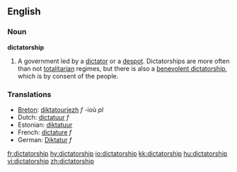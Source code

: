 ==English==

===Noun===
'''dictatorship'''

#A government led by a [[dictator]] or a [[despot]].  Dictatorships are more often than not [[totalitarian]] regimes, but there is also a [[benevolent dictatorship]], which is by consent of the people.

===Translations===
*[[Breton]]: [[diktatouriezh]] ''f'' -ioù ''pl''
*Dutch: [[dictatuur]] ''f''
*Estonian: [[diktatuur]]
*French: [[dictature]] ''f''
*German: [[Diktatur]] ''f''

[[fr:dictatorship]]
[[hy:dictatorship]]
[[io:dictatorship]]
[[kk:dictatorship]]
[[hu:dictatorship]]
[[vi:dictatorship]]
[[zh:dictatorship]]